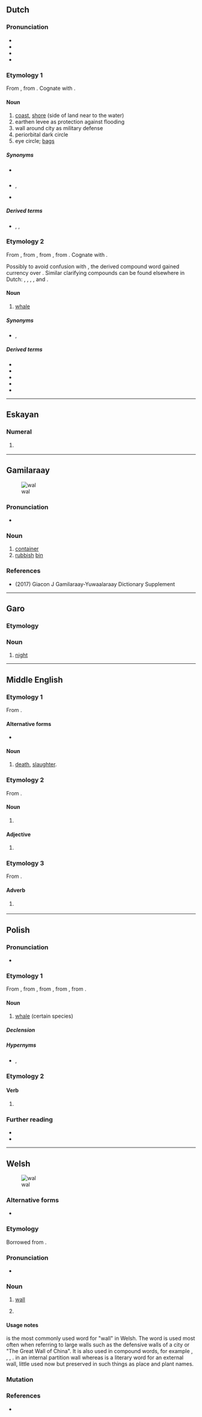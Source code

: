 {{also|Wal|WAL|wäl|Wål|wał|wal•|wal-}}
==Dutch==

===Pronunciation===
* {{IPA|nl|/ʋɑl/}}
* {{audio|nl|Nl-wal.ogg|audio}}
* {{hyphenation|nl|wal}}
* {{rhymes|nl|ɑl}}

===Etymology 1===
From {{der|nl|la|vallum||wall}}, from {{m|la|vallus||stake, palisade, point}}. Cognate with {{cog|en|wall}}.

====Noun====
{{nl-noun|m|-en|walletje}}

# [[coast]], [[shore]] (side of land near to the water)
# earthen levee as protection against flooding
# wall around city as military defense
# periorbital dark circle
# eye circle; [[bags]]

=====Synonyms=====
* {{sense|levee}} {{l|nl|dijk}}
* {{sense|defensive wall}} {{l|nl|omwalling}}, {{l|nl|stadsmuur}}
* {{sense|eye bags}} {{l|nl|oogwal}}

=====Derived terms=====
* {{l|nl|bewallen}}, {{l|nl|walling}}, {{l|nl|stadswal}}

===Etymology 2===
From {{inh|nl|dum|wal||whale}}, from {{inh|nl|odt|*wal}}, from {{inh|nl|gmw-pro|*hwal}}, from {{inh|nl|gem-pro|*hwalaz||whale}}. Cognate with {{cog|en|whale}}. 

Possibly to avoid confusion with {{m|nl|wal||wall; shore}}, the derived compound word {{m|nl|walvis||whale; lit. whale-fish}} gained currency over {{m|nl|wal||whale}}. Similar clarifying compounds can be found elsewhere in Dutch: {{m|nl|kraanvogel||crane; lit. crane-bird}}, {{m|nl|muildier||mule; lit. mule-animal}}, {{m|nl|oeros||auroch; auroch-ox}}, {{m|nl|rendier||rein; lit. rein-animal}}, {{m|nl|tortelduif||turtle (bird); lit. turtle dove}} and {{m|nl|windhond||greyhound; lit. wind-dog}}.

====Noun====
{{nl-noun|m|-en|walletje}}

# {{lb|nl|archaic}} [[whale]]

=====Synonyms=====
* {{sense|whale}} {{l|nl|walvis}}, {{l|nl|waldier}}

=====Derived terms=====
* {{l|nl|grindewal}}
* {{l|nl|waldier}}
* {{l|nl|walrus}}
* {{l|nl|walschot}}
* {{l|nl|walvis}}

----

==Eskayan==

===Numeral===
{{head|esy|numeral}}

# {{cln|esy|cardinal numbers}} {{l|en|eight}}

----

==Gamilaraay==
[[File:Plastic Pactiv food container.JPG|thumb|wal]]

===Pronunciation===
* {{IPA|kld|/val/}}

===Noun===
{{head|kld|noun}}
# [[container]]
# [[rubbish]] [[bin]]

===References===
* (2017) Giacon J Gamilaraay-Yuwaalaraay Dictionary Supplement

----

==Garo==

===Etymology===
{{rfe|grt}}

===Noun===
{{head|grt|noun}}

# [[night]]

----

==Middle English==

===Etymology 1===
From {{inh|enm|ang|wæl}}.

====Alternative forms====
* {{alter|enm|wæl|wæle|wale|wel}}

====Noun====
{{enm-noun|g=}}

# [[death]], [[slaughter]].

===Etymology 2===
From {{bor|enm|non|val}}.

====Noun====
{{head|enm|noun}}

# {{alt form|enm|wale|id=selection|t=selection, preference}}

====Adjective====
{{head|enm|adjective}}

# {{alt form|enm|wale|id=great|t=great}}

===Etymology 3===
From {{inh|enm|ang|wel}}.

====Adverb====
{{head|enm|adverb}}

# {{tlb|enm|rare}} {{alt form|enm|wel}}

----

==Polish==
{{wp|lang=pl}}

===Pronunciation===
* {{pl-IPA}}

===Etymology 1===
From {{bor|pl|de|Wal}}, from {{der|pl|goh|wal}}, from {{der|pl|gmw-pro|*hwal}}, from {{der|pl|gem-pro|*hwalaz}}, from {{der|pl|ine-pro|*(s)kʷálos||sheatfish}}.

====Noun====
{{pl-noun|m-an}}

# [[whale]] (certain species)

=====Declension=====
{{pl-decl-noun-m-an|genp=walów/wali}}

=====Hypernyms=====
* {{l|pl|wieloryb}}, {{l|pl|waleń}}

===Etymology 2===
{{nonlemma}}

====Verb====
{{head|pl|verb form}}

# {{inflection of|pl|walić||2|s|imp}}

===Further reading===
* {{R:pl:WSJP}}
* {{R:PWN}}

{{c|pl|Whales}}

----

==Welsh==
[[File:Dry stone wall, with foxglove - geograph.org.uk - 475336.jpg|thumb|right|wal]]

===Alternative forms===
* {{lb|cy|literary}} {{l|cy|gwal}}

===Etymology===
Borrowed from {{bor|cy|ang|weall}}.

===Pronunciation===
* {{IPA|cy|/wal/}}

===Noun===
{{cy-noun|m|waliau|pl2=welydd}}

# [[wall]]
# {{lb|cy|literary}} {{soft mutation of|cy|gwal}}

====Usage notes====
{{l|cy|wal}} is the most commonly used word for "wall" in Welsh. The word {{l|cy|mur}} is used most often when referring to large walls such as the defensive walls of a city or {{l|cy|Mur Mawr Tsieina}} "The Great Wall of China". It is also used in compound words, for example {{l|cy|murlun}}, {{l|cy|rhagfur}}, {{l|cy|cellfur}},  {{l|cy|briwydd y mur}}. {{l|cy|pared}} in an internal partition wall whereas {{l|cy|magwyr}} is a literary word for an external wall, little used now but preserved in such things as place and plant names.

===Mutation===
{{cy-mut|gwal}}

===References===
* {{R:cy:GPC}}